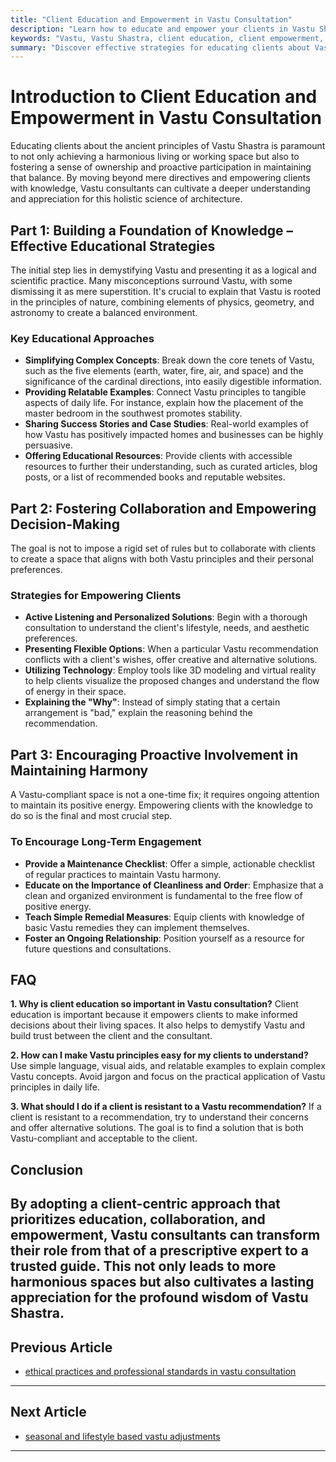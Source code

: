 ```yaml
---
title: "Client Education and Empowerment in Vastu Consultation"
description: "Learn how to educate and empower your clients in Vastu Shastra, enabling them to make informed decisions and maintain long-term harmony in their spaces."
keywords: "Vastu, Vastu Shastra, client education, client empowerment, Vastu consultation, Vastu principles, Vastu harmony, informed decisions"
summary: "Discover effective strategies for educating clients about Vastu principles, empowering them to make informed decisions, and encouraging their proactive involvement in maintaining Vastu harmony. This guide provides a framework for building a collaborative and empowering Vastu consultation practice."
---
```


# Introduction to Client Education and Empowerment in Vastu Consultation

Educating clients about the ancient principles of Vastu Shastra is paramount to not only achieving a harmonious living or working space but also to fostering a sense of ownership and proactive participation in maintaining that balance. By moving beyond mere directives and empowering clients with knowledge, Vastu consultants can cultivate a deeper understanding and appreciation for this holistic science of architecture.

## Part 1: Building a Foundation of Knowledge – Effective Educational Strategies

The initial step lies in demystifying Vastu and presenting it as a logical and scientific practice. Many misconceptions surround Vastu, with some dismissing it as mere superstition. It's crucial to explain that Vastu is rooted in the principles of nature, combining elements of physics, geometry, and astronomy to create a balanced environment.

### Key Educational Approaches

-   **Simplifying Complex Concepts**: Break down the core tenets of Vastu, such as the five elements (earth, water, fire, air, and space) and the significance of the cardinal directions, into easily digestible information.
-   **Providing Relatable Examples**: Connect Vastu principles to tangible aspects of daily life. For instance, explain how the placement of the master bedroom in the southwest promotes stability.
-   **Sharing Success Stories and Case Studies**: Real-world examples of how Vastu has positively impacted homes and businesses can be highly persuasive.
-   **Offering Educational Resources**: Provide clients with accessible resources to further their understanding, such as curated articles, blog posts, or a list of recommended books and reputable websites.

## Part 2: Fostering Collaboration and Empowering Decision-Making

The goal is not to impose a rigid set of rules but to collaborate with clients to create a space that aligns with both Vastu principles and their personal preferences.

### Strategies for Empowering Clients

-   **Active Listening and Personalized Solutions**: Begin with a thorough consultation to understand the client's lifestyle, needs, and aesthetic preferences.
-   **Presenting Flexible Options**: When a particular Vastu recommendation conflicts with a client's wishes, offer creative and alternative solutions.
-   **Utilizing Technology**: Employ tools like 3D modeling and virtual reality to help clients visualize the proposed changes and understand the flow of energy in their space.
-   **Explaining the "Why"**: Instead of simply stating that a certain arrangement is "bad," explain the reasoning behind the recommendation.

## Part 3: Encouraging Proactive Involvement in Maintaining Harmony

A Vastu-compliant space is not a one-time fix; it requires ongoing attention to maintain its positive energy. Empowering clients with the knowledge to do so is the final and most crucial step.

### To Encourage Long-Term Engagement

-   **Provide a Maintenance Checklist**: Offer a simple, actionable checklist of regular practices to maintain Vastu harmony.
-   **Educate on the Importance of Cleanliness and Order**: Emphasize that a clean and organized environment is fundamental to the free flow of positive energy.
-   **Teach Simple Remedial Measures**: Equip clients with knowledge of basic Vastu remedies they can implement themselves.
-   **Foster an Ongoing Relationship**: Position yourself as a resource for future questions and consultations.

## FAQ

**1. Why is client education so important in Vastu consultation?**
Client education is important because it empowers clients to make informed decisions about their living spaces. It also helps to demystify Vastu and build trust between the client and the consultant.

**2. How can I make Vastu principles easy for my clients to understand?**
Use simple language, visual aids, and relatable examples to explain complex Vastu concepts. Avoid jargon and focus on the practical application of Vastu principles in daily life.

**3. What should I do if a client is resistant to a Vastu recommendation?**
If a client is resistant to a recommendation, try to understand their concerns and offer alternative solutions. The goal is to find a solution that is both Vastu-compliant and acceptable to the client.

## Conclusion

By adopting a client-centric approach that prioritizes education, collaboration, and empowerment, Vastu consultants can transform their role from that of a prescriptive expert to a trusted guide. This not only leads to more harmonious spaces but also cultivates a lasting appreciation for the profound wisdom of Vastu Shastra.
---

## Previous Article
- [ethical practices and professional standards in vastu consultation](181013_ethical_practices_and_professional_standards_in_vastu_consultation.mdx)

---

## Next Article
- [seasonal and lifestyle based vastu adjustments](181015_seasonal_and_lifestyle_based_vastu_adjustments.mdx)

---
